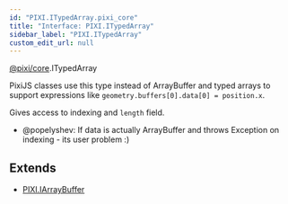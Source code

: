 ```yaml
---
id: "PIXI.ITypedArray.pixi_core"
title: "Interface: PIXI.ITypedArray"
sidebar_label: "PIXI.ITypedArray"
custom_edit_url: null
---
```



<div class="package-name">

[@pixi/core](../modules/pixi_core).ITypedArray

</div>


PixiJS classes use this type instead of ArrayBuffer and typed arrays to support expressions like `geometry.buffers[0].data[0] = position.x`.

Gives access to indexing and `length` field.

* &#64;popelyshev&#58; If data is actually ArrayBuffer and throws Exception on indexing - its user problem &#58;)



        



## Extends
- [PIXI.IArrayBuffer](../interfaces/PIXI.IArrayBuffer.pixi_core)




  